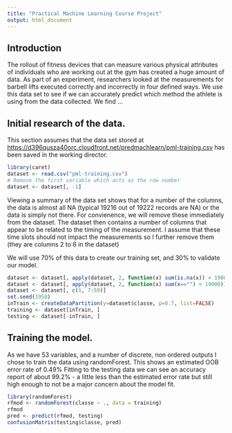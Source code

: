```yaml
---
title: "Practical Machine Learning Course Project"
output: html_document
---
```


## Introduction

The rollout of fitness devices that can measure various physical attributes of individuals who are working out at the gym has created a huge amount of data.
As part of an experiment, researchers looked at the measurements for barbell lifts executed correctly and incorrectly in four defined ways.    We use this data set to see 
if we can accurately predict which method the athlete is using from the data collected.
We find ...

## Initial research of the data.

This section assumes that the data set stored at <https://d396qusza40orc.cloudfront.net/predmachlearn/pml-training.csv> has been saved in the working director.

```r
library(caret)
dataset <- read.csv("pml-training.csv")
# Remove the first variable which acts as the row number
dataset <- dataset[, -1]
```

Viewing a summary of the data set shows that for a number of the columns, the data is 
almost all NA (typical 19216 out of 19222 records are NA) or the data is simply not there.    For convienence, we will 
remove these immediately from the dataset.   The dataset then contains a number of columns that appear to be related to the timing of the measurement.   I assume that these
time slots should not impact the measurements so I further remove them (they are columns 2 to 6 in the dataset)

We will use 70% of this data to create our training set, and 30% to validate our model.


```r
dataset <- dataset[, apply(dataset, 2, function(x) sum(is.na(x)) < 19000)]
dataset <- dataset[, apply(dataset, 2, function(x) sum(x=="") < 19000)]
dataset <- dataset[, c(1, 7:59)]
set.seed(1958)
inTrain <- createDataPartition(y=dataset$classe, p=0.7, list=FALSE)
training <- dataset[inTrain, ]
testing <- dataset[-inTrain, ]
```

## Training the model.    

As we have 53 variables, and a number of discrete, non ordered outputs I chose to 
train the data using randomForest.    This shows an estimated OOB error rate of 0.49%
Fitting to the testing data we can see an accuracy
report of about 99.2% - a little less than the estimated error rate but still high enough to not be a major concern about the model fit.

```r
library(randomForest)
rfmod <- randomForest(classe ~ ., data = training)
rfmod
pred <- predict(rfmod, testing)
confusionMatrix(testing$classe, pred)
```




